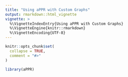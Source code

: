 ---
title: "Using aPPR with Custom Graphs"
output: rmarkdown::html_vignette
vignette: >
  %\VignetteIndexEntry{Using aPPR with Custom Graphs}
  %\VignetteEngine{knitr::rmarkdown}
  %\VignetteEncoding{UTF-8}
---

```{r, include = FALSE}
knitr::opts_chunk$set(
  collapse = TRUE,
  comment = "#>"
)
```

```{r setup}
library(aPPR)
```
